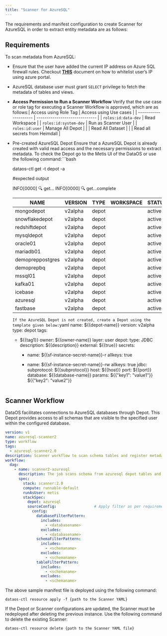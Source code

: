 ```yaml
---
title: "Scanner for AzureSQL"
---
```


The requirements and manifest configuration to create Scanner for AzureSQL in order to extract entity metadata are as follows:

## Requirements

To scan metadata from AzureSQL:

* Ensure that the user have added the current IP address on Azure SQL firewall rules. Checkout [**THIS**](https://learn.microsoft.com/en-us/azure/azure-sql/database/firewall-configure?view=azuresql#use-the-azure-portal-to-manage-server-level-ip-firewall-rules) document on how to whitelist user’s IP using azure portal.

* AzureSQL database user must grant `SELECT` privilege to fetch the metadata of tables and views.

* **Access Permission to Run a Scanner Workflow**
  Verify that the use case or role tag for executing a Scanner Workflow is approved, which are as follows:| Access using Role Tag | Access using Use cases         |
  | --------------------- | ------------------------------ |
  | `roles:id:data-dev`   | Read Workspace                 |
  | `roles:id:system-dev` | Run as Scanner User            |
  | `roles:id:user`       | Manage All Depot               |
  |                       | Read All Dataset               |
  |                       | Read all secrets from Heimdall |

* Pre-created AzureSQL Depot
  Ensure that a AzureSQL Depot is already created with valid read access and the necessary permissions to extract metadata. To check the Depot go to the Metis UI of the DataOS or use the following command:```bash

  dataos-ctl get -t depot -a

  #expected output

  INFO\[0000] 🔍 get...
  INFO\[0000] 🔍 get...complete

  | NAME             | VERSION | TYPE  | WORKSPACE | STATUS | RUNTIME | OWNER      |
  | ---------------- | ------- | ----- | --------- | ------ | ------- | ---------- |
  | mongodepot       | v2alpha | depot |           | active |         | Jhon Doe   |
  | snowflakedepot   | v2alpha | depot |           | active |         | JOJO       |
  | redshiftdepot    | v2alpha | depot |           | active |         | Kira       |
  | mysqldepot       | v2alpha | depot |           | active |         | Ryuk       |
  | oracle01         | v2alpha | depot |           | active |         | drdoom     |
  | mariadb01        | v2alpha | depot |           | active |         | tonystark  |
  | demopreppostgres | v2alpha | depot |           | active |         | slimshaddy |
  | demoprepbq       | v2alpha | depot |           | active |         | pengvin    |
  | mssql01          | v2alpha | depot |           | active |         | hulk       |
  | kafka01          | v2alpha | depot |           | active |         | peeter     |
  | icebase          | v2alpha | depot |           | active |         | blackpink  |
  | azuresql         | v2alpha | depot |           | active |         | arnold     |
  | fastbase         | v2alpha | depot |           | active |         | ddevil     |

  ```If the AzureSQL Depot is not created, create a Depot using the template given below:```yaml
  name: ${{depot-name}}
  version: v2alpha
  type: depot
  tags:
    - ${{tag1}}
  owner: ${{owner-name}}
  layer: user
  depot:
    type: JDBC                                      
    description: ${{description}}
    external: ${{true}}
    secrets:
      - name: ${{sf-instance-secret-name}}-r
        allkeys: true

      - name: ${{sf-instance-secret-name}}-rw
        allkeys: true
    jdbc:                                           
      subprotocol: ${{subprotocol}}
      host: ${{host}}
      port: ${{port}}
      database: ${{database-name}}
      params:
        ${{"key1": "value1"}}
        ${{"key2": "value2"}}
  ```

## Scanner Workflow

DataOS facilitates connections to AzureSQL databases through Depot. This Depot provides access to all schemas that are visible to the specified user within the configured database.

```yaml
version: v1
name: azuresql-scanner2
type: workflow
tags:
  - azuresql-scanner2.0
description: Scanner workflow to scan schema tables and register metadata in Metis DB
workflow:
  dag:
    - name: scanner2-azuresql
      description: The job scans schema from azuresql depot tables and register metadata to metis2
      spec:
        stack: scanner:2.0
        compute: runnable-default
        runAsUser: metis
        stackSpec:
          depot: azuresql
          sourceConfig:                 # Apply filter as per requirement
            config:
              databaseFilterPattern:
                includes:
                  - <databasename> 
                excludes:
                  - <databasename> 
              schemaFilterPattern:
                includes:
                  - <schemaname>
                excludes:
                  - <schemaname>
              tableFilterPattern:
                includes:
                  - <schemaname>
                excludes:
                  - <schemaname>
```



The above sample manifest file is deployed using the following command:&#x20;

```
dataos-ctl resource apply -f {path to the Scanner YAML}
```

<Note>
  If the Depot or Scanner configurations are updated, the Scanner must be redeployed after deleting the previous instance. Use the following command to delete the existing Scanner:

  ```bash
  dataos-ctl resource delete {path to the Scanner YAML file}
  ```


</Note>











&#x20;